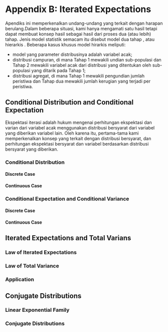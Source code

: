 # Appendix B: Iterated Expectations

Apendiks ini memperkenalkan undang-undang yang terkait dengan harapan berulang.Dalam beberapa situasi, kami hanya mengamati satu hasil tetapi dapat membuat konsep hasil sebagai hasil dari proses dua (atau lebih) tahap. Jenis model statistik semacam itu disebut model dua tahap , atau hierarkis . Beberapa kasus khusus model hirarkis meliputi:

* model yang parameter distribusinya adalah variabel acak;
* distribusi campuran, di mana Tahap 1 mewakili undian sub-populasi dan Tahap 2 mewakili variabel acak dari distribusi yang ditentukan oleh sub-populasi yang ditarik pada Tahap 1;
* distribusi agregat, di mana Tahap 1 mewakili pengundian jumlah peristiwa dan Tahap dua mewakili jumlah kerugian yang terjadi per peristiwa.

## Conditional Distribution and Conditional Expectation

Ekspektasi iterasi adalah hukum mengenai perhitungan ekspektasi dan varian dari variabel acak menggunakan distribusi bersyarat dari variabel yang diberikan variabel lain. Oleh karena itu, pertama-tama kami memperkenalkan konsep yang terkait dengan distribusi bersyarat, dan perhitungan ekspektasi bersyarat dan variabel berdasarkan distribusi bersyarat yang diberikan.

### Conditional Distribution



#### Discrete Case

#### Continuous Case

### Conditional Expectation and Conditional Variance

#### Discrete Case

#### Continuous Case

## Iterated Expectations and Total Varians

###  Law of Iterated Expectations

### Law of Total Variance

### Application

## Conjugate Distributions

###  Linear Exponential Family

###  Conjugate Distributions
















